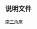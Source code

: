 {{Navbox
|title=[[南三角座]]恒星
|bodyclass = hlist
|name=南三角座恒星
|state = {{{state|<noinclude>uncollapsed</noinclude>}}}
|border={{{border|}}}
|group1=[[拜耳命名法|拜耳命名]]
|list1=
* [[三角形三|α (Atria)]]
* [[三角形二|β]]
* [[三角形一|γ]]
* [[三角形增一|δ]]
* [[三角形增二|ε]]
* [[南三角座ζ|ζ]]
* [[南三角座η|η]]
* [[南三角座θ|θ]]
* [[南三角座ι|ι]]
* [[南三角座κ|κ]]
|group2=[[临近恒星列表|近星]]
|list2=
* [[WISE J163940.83-684738.6]]
|group3=其他
|list3=
* [[南三角座EK|EK]]
* [[南三角座X|X]]
|below=
*[[南三角座恒星列表]]
}}<noinclude>
==说明文件==
{{Universe navboxes}}
[[分类:按星座分类的恒星模板|南三角座]]
</noinclude>